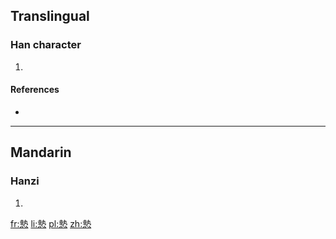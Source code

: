 ==Translingual==

===Han character===
{{Han char|rn=61|rad=心|as=11|sn=15|four=4533<sub>1</sub>|canj=土戈心 (GIP)|ids=⿱[[執]][[心]]}}

# {{defn|Han|sort=心11}}

====References====
* {{Han ref|kx=0401.020|dkj=11149|dj=0740.120|hdz=42341.010|uh=6179|ud=24953|bh=E57A|bd=58746}}

----

==Mandarin==

===Hanzi===
{{cmn-hanzi|pin=[[zhí]] ([[zhi2]])|wg=chih<sup>2</sup>}}

# {{defn|lang=cmn|sort=心11}}

[[fr:慹]]
[[li:慹]]
[[pl:慹]]
[[zh:慹]]